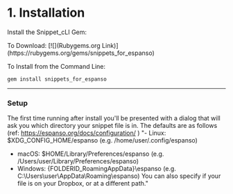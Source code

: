 # 1. Installation

Install the Snippet_cLI Gem:

<Callout>
To Download: 
[![](Rubygems.org Link)](https://rubygems.org/gems/snippets_for_espanso)

To Install from the Command Line:

```
gem install snippets_for_espanso

```

</Callout>

---

### Setup

The first time running after install you'll be presented with a dialog that will ask you which directory your snippet file is in.
The defaults are as follows (ref: https://espanso.org/docs/configuration/ )
<Bleed>
"- Linux: $XDG_CONFIG_HOME/espanso (e.g. /home/user/.config/espanso)
- macOS: $HOME/Library/Preferences/espanso (e.g. /Users/user/Library/Preferences/espanso)
- Windows: {FOLDERID_RoamingAppData}\espanso (e.g. C:\Users\user\AppData\Roaming\espanso)
  You can also specify if your file is on your Dropbox, or at a different path."
</Bleed>
